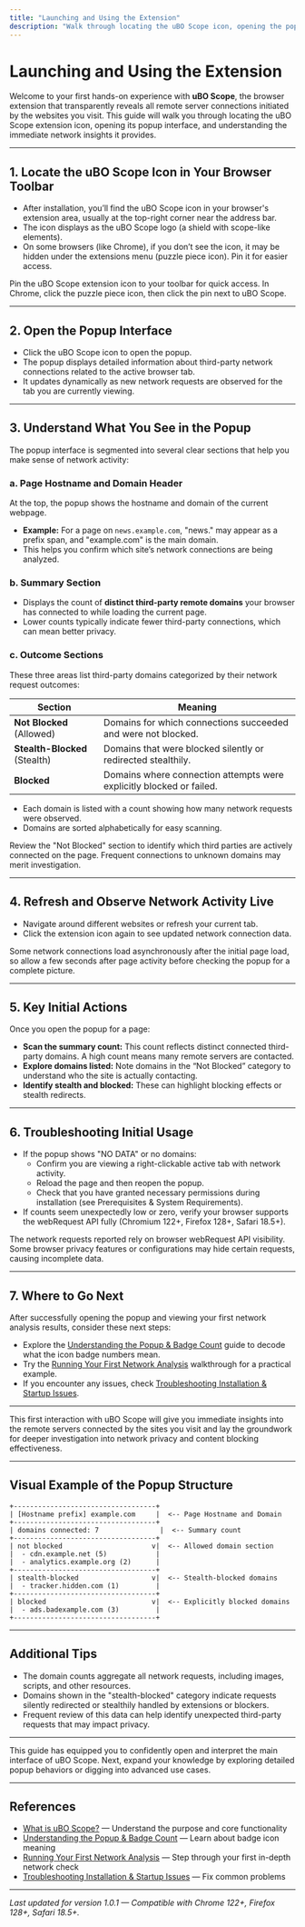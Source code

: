 ```yaml
---
title: "Launching and Using the Extension"
description: "Walk through locating the uBO Scope icon, opening the popup, and getting your first insights into network connections for a website. Covers what to expect in the interface and key initial actions."
---
```


# Launching and Using the Extension

Welcome to your first hands-on experience with **uBO Scope**, the browser extension that transparently reveals all remote server connections initiated by the websites you visit. This guide will walk you through locating the uBO Scope extension icon, opening its popup interface, and understanding the immediate network insights it provides.

---

## 1. Locate the uBO Scope Icon in Your Browser Toolbar

- After installation, you’ll find the uBO Scope icon in your browser's extension area, usually at the top-right corner near the address bar.
- The icon displays as the uBO Scope logo (a shield with scope-like elements).
- On some browsers (like Chrome), if you don’t see the icon, it may be hidden under the extensions menu (puzzle piece icon). Pin it for easier access.

<Tip>
Pin the uBO Scope extension icon to your toolbar for quick access. In Chrome, click the puzzle piece icon, then click the pin next to uBO Scope.
</Tip>

---

## 2. Open the Popup Interface

- Click the uBO Scope icon to open the popup.
- The popup displays detailed information about third-party network connections related to the active browser tab.
- It updates dynamically as new network requests are observed for the tab you are currently viewing.

---

## 3. Understand What You See in the Popup

The popup interface is segmented into several clear sections that help you make sense of network activity:

### a. Page Hostname and Domain Header

At the top, the popup shows the hostname and domain of the current webpage.

- **Example:** For a page on `news.example.com`, "news." may appear as a prefix span, and "example.com" is the main domain.
- This helps you confirm which site’s network connections are being analyzed.

### b. Summary Section

- Displays the count of **distinct third-party remote domains** your browser has connected to while loading the current page.
- Lower counts typically indicate fewer third-party connections, which can mean better privacy.

### c. Outcome Sections

These three areas list third-party domains categorized by their network request outcomes:

| Section         | Meaning                                    |
|-----------------|--------------------------------------------|
| **Not Blocked** (Allowed) | Domains for which connections succeeded and were not blocked. |
| **Stealth-Blocked** (Stealth) | Domains that were blocked silently or redirected stealthily. |
| **Blocked**            | Domains where connection attempts were explicitly blocked or failed. |

- Each domain is listed with a count showing how many network requests were observed.
- Domains are sorted alphabetically for easy scanning.

<Tip>
Review the "Not Blocked" section to identify which third parties are actively connected on the page. Frequent connections to unknown domains may merit investigation.
</Tip>

---

## 4. Refresh and Observe Network Activity Live

- Navigate around different websites or refresh your current tab.
- Click the extension icon again to see updated network connection data.

<Tip>
Some network connections load asynchronously after the initial page load, so allow a few seconds after page activity before checking the popup for a complete picture.
</Tip>

---

## 5. Key Initial Actions

Once you open the popup for a page:

- **Scan the summary count:** This count reflects distinct connected third-party domains. A high count means many remote servers are contacted.
- **Explore domains listed:** Note domains in the “Not Blocked” category to understand who the site is actually contacting.
- **Identify stealth and blocked:** These can highlight blocking effects or stealth redirects.

---

## 6. Troubleshooting Initial Usage

- If the popup shows "NO DATA" or no domains:
  - Confirm you are viewing a right-clickable active tab with network activity.
  - Reload the page and then reopen the popup.
  - Check that you have granted necessary permissions during installation (see Prerequisites & System Requirements).
- If counts seem unexpectedly low or zero, verify your browser supports the webRequest API fully (Chromium 122+, Firefox 128+, Safari 18.5+).

<Warning>
The network requests reported rely on browser webRequest API visibility. Some browser privacy features or configurations may hide certain requests, causing incomplete data.
</Warning>

---

## 7. Where to Go Next

After successfully opening the popup and viewing your first network analysis results, consider these next steps:

- Explore the [Understanding the Popup & Badge Count](/guides/getting-started/understand-popup-badge) guide to decode what the icon badge numbers mean.
- Try the [Running Your First Network Analysis](/guides/getting-started/first-analysis) walkthrough for a practical example.
- If you encounter any issues, check [Troubleshooting Installation & Startup Issues](/getting_started/first_run_validation/troubleshooting_installation).

---

This first interaction with uBO Scope will give you immediate insights into the remote servers connected by the sites you visit and lay the groundwork for deeper investigation into network privacy and content blocking effectiveness.


---

## Visual Example of the Popup Structure

```plaintext
+-----------------------------------+
| [Hostname prefix] example.com     |  <-- Page Hostname and Domain
+-----------------------------------+
| domains connected: 7               |  <-- Summary count
+-----------------------------------+
| not blocked                      v|  <-- Allowed domain section
|  - cdn.example.net (5)            |
|  - analytics.example.org (2)      |
+-----------------------------------+
| stealth-blocked                  v|  <-- Stealth-blocked domains
|  - tracker.hidden.com (1)         |
+-----------------------------------+
| blocked                          v|  <-- Explicitly blocked domains
|  - ads.badexample.com (3)         |
+-----------------------------------+
```

---

## Additional Tips

- The domain counts aggregate all network requests, including images, scripts, and other resources.
- Domains shown in the "stealth-blocked" category indicate requests silently redirected or stealthily handled by extensions or blockers.
- Frequent review of this data can help identify unexpected third-party requests that may impact privacy.


---

This guide has equipped you to confidently open and interpret the main interface of uBO Scope. Next, expand your knowledge by exploring detailed popup behaviors or digging into advanced use cases.


---

## References

- [What is uBO Scope?](/overview/getting-started/what-is-ubo-scope) — Understand the purpose and core functionality
- [Understanding the Popup & Badge Count](/guides/getting-started/understand-popup-badge) — Learn about badge icon meaning
- [Running Your First Network Analysis](/guides/getting-started/first-analysis) — Step through your first in-depth network check
- [Troubleshooting Installation & Startup Issues](/getting_started/first_run_validation/troubleshooting_installation) — Fix common problems


---

_Last updated for version 1.0.1 — Compatible with Chrome 122+, Firefox 128+, Safari 18.5+._
